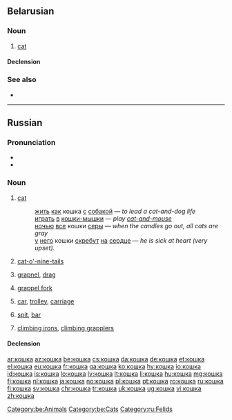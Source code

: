 ==Belarusian==
{{wikipedia|lang=be}}

===Noun===
{{head|be|noun|tr=kóška}}

# [[cat]]

====Declension====
{{be-decl-noun|ко́шка|ко́шкі|ко́шкі|ко́шак|ко́шцы|ко́шкам|ко́шку|ко́шак|ко́шкай|ко́шкамі|ко́шцы|ко́шках}}

===See also===
* {{l/be|кот}}

[[Category:be:Animals]]
[[Category:be:Cats]]

----

==Russian==

===Pronunciation===
* {{IPA|/ˈkoʂkə/|lang=ru}}
* {{audio|Ru-кошка.ogg|audio|lang=ru}}

===Noun===
{{ru-noun|ко́шка|f-an}}

# [[cat]]
#: [[жить]] [[как]] кошка [[с]] [[собака|собакой]] — ''to lead a cat-and-dog life''
#: [[играть]] [[в]] [[кошки-мышки]] — ''play [[cat-and-mouse]]''
#: [[ночью]] [[весь|все]] кошки [[серый|серы]] — ''when the candles go out, all cats are gray''
#: [[у]] [[он|него]] кошки [[скрести|скребут]] [[на]] [[сердце]] — ''he is sick at heart (very upset).''
# [[cat-o'-nine-tails]]
# {{context|technical|lang=ru}} [[grapnel]], [[drag]]
# {{context|technical|lang=ru}} [[grappel fork]]
# {{context|cranes|lang=ru}} [[car]], [[trolley]], [[carriage]]
# {{context|geology|lang=ru}} [[spit]], [[bar]]
# {{context|in the plural|lang=ru}} [[climbing irons]], [[climbing grapplers]]

====Declension====
{{ru-noun-vel-а-1|кошк|ко́шк|кошек|ко́шек|anim=1}}

[[Category:ru:Felids]]

[[ar:кошка]]
[[az:кошка]]
[[be:кошка]]
[[cs:кошка]]
[[da:кошка]]
[[de:кошка]]
[[et:кошка]]
[[el:кошка]]
[[eu:кошка]]
[[fr:кошка]]
[[ga:кошка]]
[[ko:кошка]]
[[hy:кошка]]
[[io:кошка]]
[[id:кошка]]
[[is:кошка]]
[[lo:кошка]]
[[lv:кошка]]
[[lt:кошка]]
[[li:кошка]]
[[hu:кошка]]
[[mg:кошка]]
[[fj:кошка]]
[[nl:кошка]]
[[ja:кошка]]
[[no:кошка]]
[[pl:кошка]]
[[pt:кошка]]
[[ro:кошка]]
[[ru:кошка]]
[[fi:кошка]]
[[sv:кошка]]
[[chr:кошка]]
[[tr:кошка]]
[[uk:кошка]]
[[ug:кошка]]
[[vi:кошка]]
[[zh:кошка]]